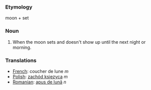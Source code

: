 ===Etymology===

moon + set

===Noun===

#When the moon sets and doesn't show up until the next night or morning.

===Translations===
*[[French]]: coucher de lune ''m''
*[[Polish]]: [[zachód księzyca]] ''m''
*[[Romanian]]: [[apus de lună]] ''n''